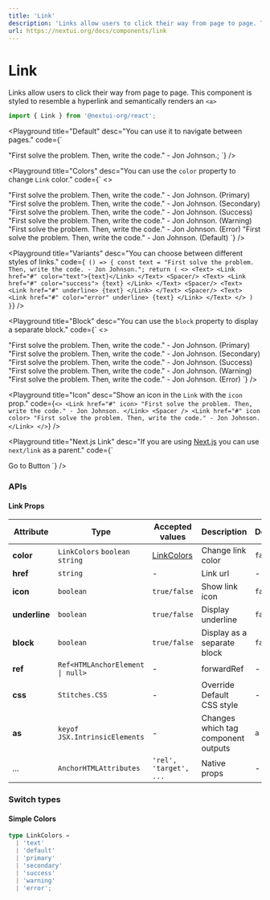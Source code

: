 ```yaml
---
title: 'Link'
description: 'Links allow users to click their way from page to page. This component is styled to resemble a hyperlink and semantically renders an <a>'
url: https://nextui.org/docs/components/link
---
```


# Link

Links allow users to click their way from page to page. This component is styled to resemble a hyperlink and semantically renders an `<a>`

```jsx
import { Link } from '@nextui-org/react';
```

<CarbonAd />

<Spacer y={2} />

<Playground
  title="Default"
  desc="You can use it to navigate between pages."
  code={`
 <Link href="#">"First solve the problem. Then, write the code." - Jon Johnson.</Link>;
`}
/>

<Playground
  title="Colors"
  desc="You can use the `color` property to change `Link` color."
  code={`
  <>
 <Link color href="#">"First solve the problem. Then, write the code." - Jon Johnson. (Primary)</Link>
 <Spacer/>
 <Link color="secondary" href="#">"First solve the problem. Then, write the code." - Jon Johnson. (Secondary)</Link>
 <Spacer/>
 <Link color="success" href="#">"First solve the problem. Then, write the code." - Jon Johnson. (Success)</Link>
 <Spacer/>
 <Link color="warning" href="#">"First solve the problem. Then, write the code." - Jon Johnson. (Warning)</Link>
 <Spacer/>
 <Link color="error" href="#">"First solve the problem. Then, write the code." - Jon Johnson. (Error)</Link>
 <Spacer/>
 <Link href="#">"First solve the problem. Then, write the code." - Jon Johnson. (Default)</Link>
 </>
`}
/>

<Playground
  title="Variants"
  desc="You can choose between different styles of links."
  code={`
() => {
const text = "First solve the problem. Then, write the code. - Jon Johnson.";
return (
<>
  <Text>
    <Link href="#" color="text">{text}</Link>
  </Text>
  <Spacer/>
  <Text>
    <Link href="#" color="success">
      {text}
    </Link>
  </Text>
  <Spacer/>
  <Text>
    <Link href="#" underline>
      {text}
    </Link>
  </Text>
  <Spacer/>
  <Text>
    <Link href="#" color="error" underline>
      {text}
    </Link>
  </Text>
</>
) }`}
/>

<Playground
  title="Block"
  desc="You can use the `block` property to display a separate block."
  code={`
  <>
 <Link block color="primary" href="#">"First solve the problem. Then, write the code." - Jon Johnson. (Primary)</Link>
 <Spacer/>
 <Link block color="secondary" href="#">"First solve the problem. Then, write the code." - Jon Johnson. (Secondary)</Link>
 <Spacer/>
 <Link block color="success" href="#">"First solve the problem. Then, write the code." - Jon Johnson. (Success)</Link>
 <Spacer/>
 <Link block color="warning" href="#">"First solve the problem. Then, write the code." - Jon Johnson. (Warning)</Link>
 <Spacer/>
 <Link block color="error" href="#">"First solve the problem. Then, write the code." - Jon Johnson. (Error)</Link>
 </>
`}
/>

<Playground
  title="Icon"
  desc="Show an icon in the `Link` with the `icon` prop."
  code={`
  <>
    <Link href="#" icon>
      "First solve the problem. Then, write the code." - Jon Johnson.
    </Link>
    <Spacer />
    <Link href="#" icon color>
      "First solve the problem. Then, write the code." - Jon Johnson.
    </Link>
  </>
`}
/>

<Playground
  title="Next.js Link"
  desc="If you are using [Next.js](https://nextjs.org) you can use `next/link` as a parent."
  code={`
 <NextLink href="/docs/components/button">
   <Link block color="secondary">Go to Button</Link>
 </NextLink>
`}
/>

<Spacer y={3} />

### APIs

<Spacer y={2} />

#### Link Props

| Attribute     | Type                                            | Accepted values            | Description                             | Default |
| ------------- | ----------------------------------------------- | -------------------------- | --------------------------------------- | ------- |
| **color**     | `LinkColors` `boolean` `string`                 | [LinkColors](#link-colors) | Change link color                       | `false` |
| **href**      | `string`                                        | -                          | Link url                                | -       |
| **icon**      | `boolean`                                       | `true/false`               | Show link icon                          | `false` |
| **underline** | `boolean`                                       | `true/false`               | Display underline                       | `false` |
| **block**     | `boolean`                                       | `true/false`               | Display as a separate block             | `false` |
| **ref**       | <Code>Ref<HTMLAnchorElement &#124; null></Code> | -                          | forwardRef                              | -       |
| **css**       | `Stitches.CSS`                                  | -                          | Override Default CSS style              | -       |
| **as**        | `keyof JSX.IntrinsicElements`                   | -                          | Changes which tag component outputs     | `a`     |
| ...           | `AnchorHTMLAttributes`                          | `'rel', 'target', ...`     | Native props                            | -       |

<Spacer y={2} />

### Switch types

<Spacer y={1} />

#### Simple Colors

```ts
type LinkColors =
  | 'text'
  | 'default'
  | 'primary'
  | 'secondary'
  | 'success'
  | 'warning'
  | 'error';
```
